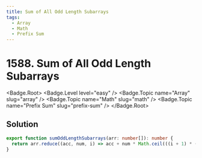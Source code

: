 ```yaml
---
title: Sum of All Odd Length Subarrays
tags:
  - Array
  - Math
  - Prefix Sum
---
```


# 1588. Sum of All Odd Length Subarrays

<Badge.Root>
  <Badge.Level level="easy" />
  <Badge.Topic name="Array" slug="array" />
  <Badge.Topic name="Math" slug="math" />
  <Badge.Topic name="Prefix Sum" slug="prefix-sum" />
</Badge.Root>

## Solution

```typescript filename="solution.ts" copy
export function sumOddLengthSubarrays(arr: number[]): number {
  return arr.reduce((acc, num, i) => acc + num * Math.ceil(((i + 1) * (arr.length - i)) / 2), 0);
}
```

<ProblemLink
  codingSite="leetcode"
  href="https://leetcode.com/problems/sum-of-all-odd-length-subarrays"
  title="Sum of All Odd Length Subarrays"
/>
